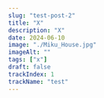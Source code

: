 ---
slug: "test-post-2"
title: "X"
description: "X"
date: 2024-06-10
image: "./Miku_House.jpg"
imageAlt: ""
tags: ["x"]
draft: false
trackIndex: 1
trackName: "test"
---
